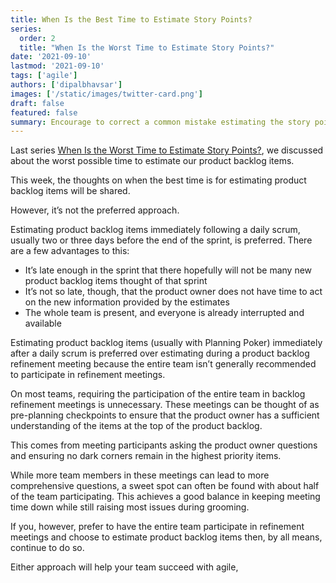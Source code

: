 ```yaml
---
title: When Is the Best Time to Estimate Story Points?
series: 
  order: 2
  title: "When Is the Worst Time to Estimate Story Points?"
date: '2021-09-10'
lastmod: '2021-09-10'
tags: ['agile']
authors: ['dipalbhavsar']
images: ['/static/images/twitter-card.png']
draft: false
featured: false
summary: Encourage to correct a common mistake estimating the story points.
---
```


Last series [When Is the Worst Time to Estimate Story Points?](./the-worst-time-to-estimate-story-points), we discussed about the worst possible time to estimate our product backlog items.

This week, the thoughts on when the best time is for estimating product backlog items will be shared.

However, it’s not the preferred approach.

Estimating product backlog items immediately following a daily scrum, usually two or three days before the end of the sprint, is preferred. There are a few advantages to this:

-	It’s late enough in the sprint that there hopefully will not be many new product backlog items thought of that sprint
-	It’s not so late, though, that the product owner does not have time to act on the new information provided by the estimates
-	The whole team is present, and everyone is already interrupted and available

Estimating product backlog items (usually with Planning Poker) immediately after a daily scrum is preferred over estimating during a product backlog refinement meeting because the entire team isn’t generally recommended to participate in refinement meetings.

On most teams, requiring the participation of the entire team in backlog refinement meetings is unnecessary. These meetings can be thought of as pre-planning checkpoints to ensure that the product owner has a sufficient understanding of the items at the top of the product backlog.

This comes from meeting participants asking the product owner questions and ensuring no dark corners remain in the highest priority items. 

While more team members in these meetings can lead to more comprehensive questions, a sweet spot can often be found with about half of the team participating. This achieves a good balance in keeping meeting time down while still raising most issues during grooming.

If you, however, prefer to have the entire team participate in refinement meetings and choose to estimate product backlog items then, by all means, continue to do so.

Either approach will help your team succeed with agile,
